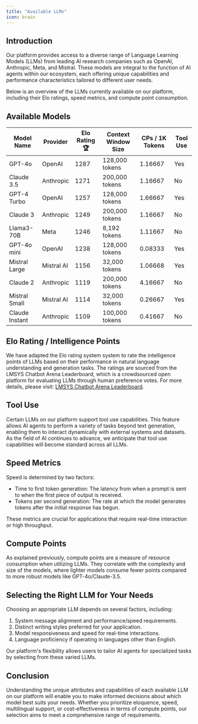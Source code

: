 ```yaml
---
title: "Available LLMs"
icon: brain
---
```


## Introduction

Our platform provides access to a diverse range of Language Learning Models (LLMs) from leading AI research companies such as OpenAI, Anthropic, Meta, and Mistral. These models are integral to the function of AI agents within our ecosystem, each offering unique capabilities and performance characteristics tailored to different user needs.

Below is an overview of the LLMs currently available on our platform, including their Elo ratings, speed metrics, and compute point consumption.

## Available Models

| Model Name    | Provider   | Elo Rating 🏆 | Context Window Size | CPs / 1K Tokens | Tool Use |
| ------------- | ---------- | ------------- | ------------------- | --------------- | -------- |
| GPT-4o        | OpenAI     | 1287          | 128,000 tokens      | 1.16667         | Yes      |
| Claude 3.5    | Anthropic  | 1271          | 200,000 tokens      | 1.16667         | No       |
| GPT-4 Turbo   | OpenAI     | 1257          | 128,000 tokens      | 1.66667         | Yes      |
| Claude 3      | Anthropic  | 1249          | 200,000 tokens      | 1.16667         | No       |
| Llama3-70B    | Meta       | 1246          | 8,192 tokens        | 1.11667         | No       |
| GPT-4o mini   | OpenAI     | 1238          | 128,000 tokens      | 0.08333         | Yes      |
| Mistral Large | Mistral AI | 1156          | 32,000 tokens       | 1.06668         | Yes      |
| Claude 2      | Anthropic  | 1119          | 200,000 tokens      | 4.16667         | No       |
| Mistral Small | Mistral AI | 1114 | 32,000 tokens | 0.26667 | Yes |
| Claude Instant | Anthropic | 1109 | 100,000 tokens | 0.41667 | No |

## Elo Rating / Intelligence Points

We have adapted the Elo rating system system to rate the intelligence points of LLMs based on their performance in natural language understanding and generation tasks. The ratings are sourced from the LMSYS Chatbot Arena Leaderboard, which is a crowdsourced open platform for evaluating LLMs through human preference votes. For more details, please visit: [LMSYS Chatbot Arena Leaderboard](https://chat.lmsys.org/?leaderboard).

## Tool Use

Certain LLMs on our platform support tool use capabilities. This feature allows AI agents to perform a variety of tasks beyond text generation, enabling them to interact dynamically with external systems and datasets. As the field of AI continues to advance, we anticipate that tool use capabilities will become standard across all LLMs.

## Speed Metrics

Speed is determined by two factors:

- Time to first token generation: The latency from when a prompt is sent to when the first piece of output is received.
- Tokens per second generation: The rate at which the model generates tokens after the initial response has begun.

These metrics are crucial for applications that require real-time interaction or high throughput.

## Compute Points

As explained previously, compute points are a measure of resource consumption when utilizing LLMs. They correlate with the complexity and size of the models, where lighter models consume fewer points compared to more robust models like GPT-4o/Claude-3.5.

## Selecting the Right LLM for Your Needs

Choosing an appropriate LLM depends on several factors, including:

1. System message alignment and performance/speed requirements.
2. Distinct writing styles preferred for your application.
3. Model responsiveness and speed for real-time interactions.
4. Language proficiency if operating in languages other than English.

Our platform's flexibility allows users to tailor AI agents for specialized tasks by selecting from these varied LLMs.

## Conclusion

Understanding the unique attributes and capabilities of each available LLM on our platform will enable you to make informed decisions about which model best suits your needs. Whether you prioritize eloquence, speed, multilingual support, or cost-effectiveness in terms of compute points, our selection aims to meet a comprehensive range of requirements.
